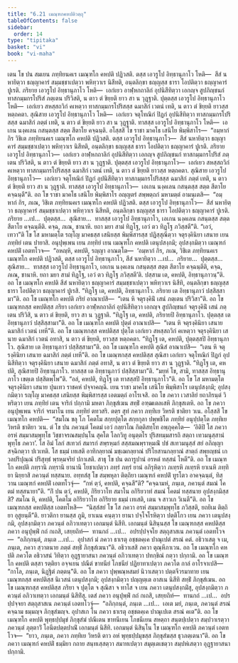 ```yaml
---
title: "6.21 เมณฺฑกคหปติวตฺถุ"
tableOfContents: false
sidebar:
  order: 14
type: "tipitaka"
basket: "vi"
book: "vi-maha"
---
```



<DynamicBreadcrumb />

<Division number="296" book="vi-maha">

<Paragraph number="1343" book="vi-maha">
เตน โข ปน สมเยน ภทฺทิยนคเร เมณฺฑโก คหปติ ปฏิวสติ. ตสฺส เอวรูโป อิทฺธานุภาโว โหติ—  สีสํ นหายิตฺวา ธญฺญาคารํ สมฺมชฺชาเปตฺวา พหิทฺวาเร นิสีทติ, อนฺตลิกฺขา ธญฺญสฺส ธารา โอปติตฺวา ธญฺญาคารํ ปูเรติ. ภริยาย เอวรูโป อิทฺธานุภาโว โหติ—  เอกํเยว อาฬฺหกถาลิกํ อุปนิสีทิตฺวา เอกญฺจ สูปภิญฺชนกํ ทาสกมฺมกรโปริสํ ภตฺเตน ปริวิสติ, น ตาว ตํ ขิยฺยติ ยาว สา น วุฏฺฐาติ. ปุตฺตสฺส เอวรูโป อิทฺธานุภาโว โหติ—  เอกํเยว สหสฺสถวิกํ คเหตฺวา ทาสกมฺมกรโปริสสฺส ฉมาสิกํ เวตนํ เทติ, น ตาว ตํ ขิยฺยติ ยาวสฺส หตฺถคตา. สุณิสาย เอวรูโป อิทฺธานุภาโว โหติ—  เอกํเยว จตุโทณิกํ ปิฏกํ อุปนิสีทิตฺวา ทาสกมฺมกรโปริสสฺส ฉมาสิกํ ภตฺตํ เทติ, น ตาว ตํ ขิยฺยติ ยาว สา น วุฏฺฐาติ. ทาสสฺส เอวรูโป อิทฺธานุภาโว โหติ—  เอเกน นงฺคเลน กสนฺตสฺส สตฺต สีตาโย คจฺฉนฺติ.
</Paragraph>

<Paragraph number="1344" book="vi-maha">
อโสฺสสิ โข ราชา มาคโธ เสนิโย พิมฺพิสาโร—  “อมฺหากํ กิร วิชิเต ภทฺทิยนคเร เมณฺฑโก คหปติ ปฏิวสติ. ตสฺส เอวรูโป อิทฺธานุภาโว—  สีสํ นหายิตฺวา ธญฺญาคารํ สมฺมชฺชาเปตฺวา พหิทฺวาเร นิสีทติ, อนฺตลิกฺขา ธญฺญสฺส ธารา โอปติตฺวา ธญฺญาคารํ ปูเรติ. ภริยาย เอวรูโป อิทฺธานุภาโว—  เอกํเยว อาฬฺหกถาลิกํ อุปนิสีทิตฺวา เอกญฺจ สูปภิญฺชนกํ ทาสกมฺมกรโปริสํ ภตฺเตน ปริวิสติ, น ตาว ตํ ขิยฺยติ ยาว สา น วุฏฺฐาติ. ปุตฺตสฺส เอวรูโป อิทฺธานุภาโว—  เอกํเยว สหสฺสถวิกํ คเหตฺวา ทาสกมฺมกรโปริสสฺส ฉมาสิกํ เวตนํ เทติ, น ตาว ตํ ขิยฺยติ ยาวสฺส หตฺถคตา. สุณิสาย เอวรูโป อิทฺธานุภาโว—  เอกํเยว จตุโทณิกํ ปิฏกํ อุปนิสีทิตฺวา ทาสกมฺมกรโปริสสฺส ฉมาสิกํ ภตฺตํ เทติ, น ตาว ตํ ขิยฺยติ ยาว สา น วุฏฺฐาติ. ทาสสฺส เอวรูโป อิทฺธานุภาโว—  เอเกน นงฺคเลน กสนฺตสฺส สตฺต สีตาโย คจฺฉนฺตี”ติ. อถ โข ราชา มาคโธ เสนิโย พิมฺพิสาโร อญฺญตรํ สพฺพตฺถกํ มหามตฺตํ อามนฺเตสิ—  “อมฺหากํ กิร, ภเณ, วิชิเต ภทฺทิยนคเร เมณฺฑโก คหปติ ปฏิวสติ. ตสฺส เอวรูโป อิทฺธานุภาโว—  สีสํ นหายิตฺวา ธญฺญาคารํ สมฺมชฺชาเปตฺวา พหิทฺวาเร นิสีทติ, อนฺตลิกฺขา ธญฺญสฺส ธารา โอปติตฺวา ธญฺญาคารํ ปูเรติ. ภริยาย …เป…  ปุตฺตสฺส…  สุณิสาย…  ทาสสฺส เอวรูโป อิทฺธานุภาโว, เอเกน นงฺคเลน กสนฺตสฺส สตฺต สีตาโย คจฺฉนฺตีติ. คจฺฉ, ภเณ, ชานาหิ. ยถา มยา สามํ ทิฏฺโฐ, เอวํ ตว ทิฏฺโฐ ภวิสฺสตี”ติ.
</Paragraph>

</Division>
<Division number="297" book="vi-maha">

<Paragraph number="1345" book="vi-maha">
“เอวํ, เทวา”ติ โข โส มหามตฺโต รญฺโญ มาคธสฺส เสนิยสฺส พิมฺพิสารสฺส ปฏิสฺสุณิตฺวา จตุรงฺคินิยา เสนาย เยน ภทฺทิยํ เตน ปายาสิ. อนุปุพฺเพน เยน ภทฺทิยํ เยน เมณฺฑโก คหปติ เตนุปสงฺกมิ; อุปสงฺกมิตฺวา เมณฺฑกํ คหปติํ เอตทโวจ—  “อหญฺหิ, คหปติ, รญฺญา อาณตฺโต—  ‘อมฺหากํ กิร, ภเณ, วิชิเต ภทฺทิยนคเร เมณฺฑโก คหปติ ปฏิวสติ, ตสฺส เอวรูโป อิทฺธานุภาโว, สีสํ นหายิตฺวา …เป…  ภริยาย…  ปุตฺตสฺส…  สุณิสาย…  ทาสสฺส เอวรูโป อิทฺธานุภาโว, เอเกน นงฺคเลน กสนฺตสฺส สตฺต สีตาโย คจฺฉนฺตีติ, คจฺฉ, ภเณ, ชานาหิ. ยถา มยา สามํ ทิฏฺโฐ, เอวํ ตว ทิฏฺโฐ ภวิสฺสตี’ติ. ปสฺสาม เต, คหปติ, อิทฺธานุภาวนฺ”ติ. อถ โข เมณฺฑโก คหปติ สีสํ นหายิตฺวา ธญฺญาคารํ สมฺมชฺชาเปตฺวา พหิทฺวาเร นิสีทิ, อนฺตลิกฺขา ธญฺญสฺส ธารา โอปติตฺวา ธญฺญาคารํ ปูเรสิ. “ทิฏฺโฐ เต, คหปติ, อิทฺธานุภาโว. ภริยาย เต อิทฺธานุภาวํ ปสฺสิสฺสามา”ติ.
</Paragraph>

<Paragraph number="1346" book="vi-maha">
อถ โข เมณฺฑโก คหปติ ภริยํ อาณาเปสิ—  “เตน หิ จตุรงฺคินิํ เสนํ ภตฺเตน ปริวิสา”ติ. อถ โข เมณฺฑกสฺส คหปติสฺส ภริยา เอกํเยว อาฬฺหกถาลิกํ อุปนิสีทิตฺวา เอกญฺจ สูปภิญฺชนกํ จตุรงฺคินิํ เสนํ ภตฺเตน ปริวิสิ, น ตาว ตํ ขิยฺยติ, ยาว สา น วุฏฺฐาติ. “ทิฏฺโฐ เต, คหปติ, ภริยายปิ อิทฺธานุภาโว. ปุตฺตสฺส เต อิทฺธานุภาวํ ปสฺสิสฺสามา”ติ. อถ โข เมณฺฑโก คหปติ ปุตฺตํ อาณาเปสิ—  “เตน หิ จตุรงฺคินิยา เสนาย ฉมาสิกํ เวตนํ เทหี”ติ. อถ โข เมณฺฑกสฺส คหปติสฺส ปุตฺโต เอกํเยว สหสฺสถวิกํ คเหตฺวา จตุรงฺคินิยา เสนาย ฉมาสิกํ เวตนํ อทาสิ, น ตาว ตํ ขิยฺยติ, ยาวสฺส หตฺถคตา. “ทิฏฺโฐ เต, คหปติ, ปุตฺตสฺสปิ อิทฺธานุภาโว. สุณิสาย เต อิทฺธานุภาวํ ปสฺสิสฺสามา”ติ. อถ โข เมณฺฑโก คหปติ สุณิสํ อาณาเปสิ—  “เตน หิ จตุรงฺคินิยา เสนาย ฉมาสิกํ ภตฺตํ เทหี”ติ. อถ โข เมณฺฑกสฺส คหปติสฺส สุณิสา เอกํเยว จตุโทณิกํ ปิฏกํ อุปนิสีทิตฺวา จตุรงฺคินิยา เสนาย ฉมาสิกํ ภตฺตํ อทาสิ, น ตาว ตํ ขิยฺยติ ยาว สา น วุฏฺฐาติ. “ทิฏฺโฐ เต, คหปติ, สุณิสายปิ อิทฺธานุภาโว. ทาสสฺส เต อิทฺธานุภาวํ ปสฺสิสฺสามา”ติ. “มยฺหํ โข, สามิ, ทาสสฺส อิทฺธานุภาโว เขตฺเต ปสฺสิตพฺโพ”ติ. “อลํ, คหปติ, ทิฏฺโฐ เต ทาสสฺสปิ อิทฺธานุภาโว”ติ. อถ โข โส มหามตฺโต จตุรงฺคินิยา เสนาย ปุนเทว ราชคหํ ปจฺจาคญฺฉิ. เยน ราชา มาคโธ เสนิโย พิมฺพิสาโร เตนุปสงฺกมิ; อุปสงฺกมิตฺวา รญฺโญ มาคธสฺส เสนิยสฺส พิมฺพิสารสฺส เอตมตฺถํ อาโรเจสิ.
</Paragraph>

</Division>
<Division number="298" book="vi-maha">

<Paragraph number="1347" book="vi-maha">
อถ โข ภควา เวสาลิยํ ยถาภิรนฺตํ วิหริตฺวา เยน ภทฺทิยํ เตน จาริกํ ปกฺกามิ มหตา ภิกฺขุสํเฆน สทฺธิํ อฑฺฒเตลเสหิ ภิกฺขุสเตหิ. อถ โข ภควา อนุปุพฺเพน จาริกํ จรมาโน เยน ภทฺทิยํ ตทวสริ. ตตฺร สุทํ ภควา ภทฺทิเย วิหรติ ชาติยา วเน. อโสฺสสิ โข เมณฺฑโก คหปติ—  “สมโณ ขลุ โภ โคตโม สกฺยปุตฺโต สกฺยกุลา ปพฺพชิโต ภทฺทิยํ อนุปฺปตฺโต ภทฺทิเย วิหรติ ชาติยา วเน. ตํ โข ปน ภควนฺตํ โคตมํ เอวํ กลฺยาโณ กิตฺติสทฺโท อพฺภุคฺคโต—  ‘อิติปิ โส ภควา อรหํ สมฺมาสมฺพุทฺโธ วิชฺชาจรณสมฺปนฺโน สุคโต โลกวิทู อนุตฺตโร ปุริสทมฺมสารถิ สตฺถา เทวมนุสฺสานํ พุทฺโธ ภควา’. โส อิมํ โลกํ สเทวกํ สมารกํ สพฺรหฺมกํ สสฺสมณพฺราหฺมณิํ ปชํ สเทวมนุสฺสํ สยํ อภิญฺญา สจฺฉิกตฺวา ปเวเทติ. โส ธมฺมํ เทเสติ อาทิกลฺยาณํ มชฺเฌกลฺยาณํ ปริโยสานกลฺยาณํ สาตฺถํ สพฺยญฺชนํ เกวลปริปุณฺณํ ปริสุทฺธํ พฺรหฺมจริยํ ปกาเสติ. สาธุ โข ปน ตถารูปานํ อรหตํ ทสฺสนํ โหตี”ติ.
</Paragraph>

<Paragraph number="1348" book="vi-maha">
อถ โข เมณฺฑโก คหปติ ภทฺรานิ ภทฺรานิ ยานานิ โยชาเปตฺวา ภทฺรํ ภทฺรํ ยานํ อภิรุหิตฺวา ภเทฺรหิ ภเทฺรหิ ยาเนหิ ภทฺทิยา นิยฺยาสิ ภควนฺตํ ทสฺสนาย. อทฺทสํสุ โข สมฺพหุลา ติตฺถิยา เมณฺฑกํ คหปติํ ทูรโตว อาคจฺฉนฺตํ, ทิสฺวาน เมณฺฑกํ คหปติํ เอตทโวจุํ—  “กหํ ตฺวํ, คหปติ, คจฺฉสี”ติ? “คจฺฉามหํ, ภนฺเต, ภควนฺตํ สมณํ โคตมํ ทสฺสนายา”ติ. “กิํ ปน ตฺวํ, คหปติ, กิริยวาโท สมาโน อกิริยวาทํ สมณํ โคตมํ ทสฺสนาย อุปสงฺกมิสฺสสิ? สมโณ หิ, คหปติ, โคตโม อกิริยวาโท อกิริยาย ธมฺมํ เทเสติ, เตน จ สาวเก วิเนตี”ติ. อถ โข เมณฺฑกสฺส คหปติสฺส เอตทโหสิ—  “นิสฺสํสยํ โข โส ภควา อรหํ สมฺมาสมฺพุทฺโธ ภวิสฺสติ, ยถยิเม ติตฺถิยา อุสูยนฺตี”ติ. ยาวติกา ยานสฺส ภูมิ, ยาเนน คนฺตฺวา ยานา ปจฺโจโรหิตฺวา ปตฺติโกว เยน ภควา เตนุปสงฺกมิ, อุปสงฺกมิตฺวา ภควนฺตํ อภิวาเทตฺวา เอกมนฺตํ นิสีทิ. เอกมนฺตํ นิสินฺนสฺส โข เมณฺฑกสฺส คหปติสฺส ภควา อนุปุพฺพิํ กถํ กเถสิ, เสยฺยถิทํ—  ทานกถํ …เป…  อปรปฺปจฺจโย สตฺถุสาสเน ภควนฺตํ เอตทโวจ—  “อภิกฺกนฺตํ, ภนฺเต …เป…  อุปาสกํ มํ ภควา ธาเรตุ อชฺชตคฺเค ปาณุเปตํ สรณํ คตํ. อธิวาเสตุ จ เม, ภนฺเต, ภควา สฺวาตนาย ภตฺตํ สทฺธิํ ภิกฺขุสํเฆนา”ติ. อธิวาเสสิ ภควา ตุณฺหีภาเวน. อถ โข เมณฺฑโก คหปติ ภควโต อธิวาสนํ วิทิตฺวา อุฏฺฐายาสนา ภควนฺตํ อภิวาเทตฺวา ปทกฺขิณํ กตฺวา ปกฺกามิ.
</Paragraph>

<Paragraph number="1349" book="vi-maha">
อถ โข เมณฺฑโก คหปติ ตสฺสา รตฺติยา อจฺจเยน ปณีตํ ขาทนียํ โภชนียํ ปฏิยาทาเปตฺวา ภควโต กาลํ อาโรจาเปสิ—  “กาโล, ภนฺเต, นิฏฺฐิตํ ภตฺตนฺ”ติ. อถ โข ภควา ปุพฺพณฺหสมยํ นิวาเสตฺวา ปตฺตจีวรมาทาย เยน เมณฺฑกสฺส คหปติสฺส นิเวสนํ เตนุปสงฺกมิ; อุปสงฺกมิตฺวา ปญฺญตฺเต อาสเน นิสีทิ สทฺธิํ ภิกฺขุสํเฆน. อถ โข เมณฺฑกสฺส คหปติสฺส ภริยา จ ปุตฺโต จ สุณิสา จ ทาโส จ เยน ภควา เตนุปสงฺกมิํสุ, อุปสงฺกมิตฺวา ภควนฺตํ อภิวาเทตฺวา เอกมนฺตํ นิสีทิํสุ. เตสํ ภควา อนุปุพฺพิํ กถํ กเถสิ, เสยฺยถิทํ—  ทานกถํ …เป…  อปรปฺปจฺจยา สตฺถุสาสเน ภควนฺตํ เอตทโวจุํ—  “อภิกฺกนฺตํ, ภนฺเต …เป…  เอเต มยํ, ภนฺเต, ภควนฺตํ สรณํ คจฺฉาม ธมฺมญฺจ ภิกฺขุสํฆญฺจ. อุปาสเก โน ภควา ธาเรตุ อชฺชตคฺเค ปาณุเปเต สรณํ คเต”ติ. อถ โข เมณฺฑโก คหปติ พุทฺธปฺปมุขํ ภิกฺขุสํฆํ ปณีเตน ขาทนีเยน โภชนีเยน สหตฺถา สนฺตปฺเปตฺวา สมฺปวาเรตฺวา ภควนฺตํ ภุตฺตาวิํ โอนีตปตฺตปาณิํ เอกมนฺตํ นิสีทิ. เอกมนฺตํ นิสินฺโน โข เมณฺฑโก คหปติ ภควนฺตํ เอตทโวจ—  “ยาว, ภนฺเต, ภควา ภทฺทิเย วิหรติ ตาว อหํ พุทฺธปฺปมุขสฺส ภิกฺขุสํฆสฺส ธุวภตฺเตนา”ติ. อถ โข ภควา เมณฺฑกํ คหปติํ ธมฺมิยา กถาย สนฺทเสฺสตฺวา สมาทเปตฺวา สมุตฺเตเชตฺวา สมฺปหํเสตฺวา อุฏฺฐายาสนา ปกฺกามิ.
</Paragraph>
</Division>